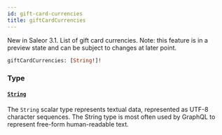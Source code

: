 ```yaml
---
id: gift-card-currencies
title: giftCardCurrencies
---
```


New in Saleor 3.1. List of gift card currencies. Note: this feature is in a preview state and can be subject to changes at later point.

```graphql
giftCardCurrencies: [String!]!

```

### Type

#### [`String`](../../../developer/api-reference/scalars/string)

The `String` scalar type represents textual data, represented as UTF-8 character sequences. The String type is most often used by GraphQL to represent free-form human-readable text.
